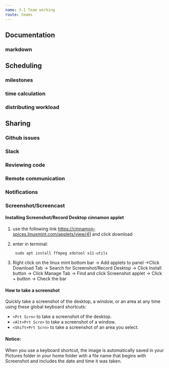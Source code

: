 ```yaml
---
name: 3.1 Team working
route: teams
---
```

## Documentation

### markdown

## Scheduling

### milestones

### time calculation

### distributing workload

## Sharing

### Github issues

### Slack

### Reviewing code

### Remote communication

### Notifications

### Screenshot/Screencast

#### Installing Screenshot/Record Desktop cinnamon applet
1. use the following link https://cinnamon-spices.linuxmint.com/applets/view/41 and click download
2. enter in terminal: 

    ``` sudo apt install ffmpeg xdotool x11-utils```
3. Right click on the linux mint bottom bar -> Add applets to panel ->Click Download Tab -> Search for Screenshot/Record Desktop -> Click Install button -> Click Manage Tab -> Find and click Screenshot applet -> Click + button -> Check the bar

#### How to take a screenshot

Quickly take a screenshot of the desktop, a window, or an area at any time using these global keyboard shortcuts:

- `<Prt Scrn>` to take a screenshot of the desktop.
- `<Alt+Prt Scrn>` to take a screenshot of a window.
- `<Shift+Prt Scrn>` to take a screenshot of an area you select.

#### Notice: 

When you use a keyboard shortcut, the image is automatically saved in your Pictures folder in your home folder with a file name that begins with Screenshot and includes the date and time it was taken.

